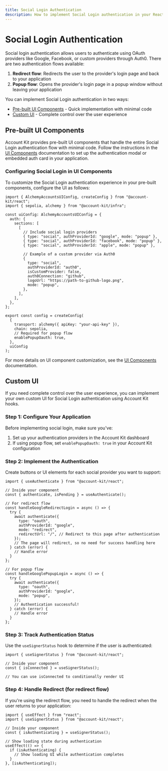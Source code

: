 ```yaml
---
title: Social Login Authentication
description: How to implement Social Login authentication in your React app
---
```


# Social Login Authentication

Social login authentication allows users to authenticate using OAuth providers like Google, Facebook, or custom providers through Auth0. There are two authentication flows available:

1. **Redirect flow**: Redirects the user to the provider's login page and back to your application
2. **Popup flow**: Opens the provider's login page in a popup window without leaving your application

You can implement Social Login authentication in two ways:

- [Pre-built UI Components](#pre-built-ui-components) - Quick implementation with minimal code
- [Custom UI](#custom-ui) - Complete control over the user experience

## Pre-built UI Components

Account Kit provides pre-built UI components that handle the entire Social Login authentication flow with minimal code. Follow the instructions in the [UI Components](/react/ui-components) documentation to set up the authentication modal or embedded auth card in your application.

### Configuring Social Login in UI Components

To customize the Social Login authentication experience in your pre-built components, configure the UI as follows:

```tsx
import { AlchemyAccountsUIConfig, createConfig } from "@account-kit/react";
import { sepolia, alchemy } from "@account-kit/infra";

const uiConfig: AlchemyAccountsUIConfig = {
  auth: {
    sections: [
      [
        // Include social login providers
        { type: "social", authProviderId: "google", mode: "popup" },
        { type: "social", authProviderId: "facebook", mode: "popup" },
        { type: "social", authProviderId: "apple", mode: "popup" },

        // Example of a custom provider via Auth0
        {
          type: "social",
          authProviderId: "auth0",
          isCustomProvider: false,
          auth0Connection: "github",
          logoUrl: "https://path-to-github-logo.png",
          mode: "popup",
        },
      ],
    ],
  },
};

export const config = createConfig(
  {
    transport: alchemy({ apiKey: "your-api-key" }),
    chain: sepolia,
    // Required for popup flow
    enablePopupOauth: true,
  },
  uiConfig
);
```

For more details on UI component customization, see the [UI Components](/react/ui-components) documentation.

## Custom UI

If you need complete control over the user experience, you can implement your own custom UI for Social Login authentication using Account Kit hooks.

### Step 1: Configure Your Application

Before implementing social login, make sure you've:

1. Set up your authentication providers in the Account Kit dashboard
2. If using popup flow, set `enablePopupOauth: true` in your Account Kit configuration

### Step 2: Implement the Authentication

Create buttons or UI elements for each social provider you want to support:

```tsx twoslash
import { useAuthenticate } from "@account-kit/react";

// Inside your component
const { authenticate, isPending } = useAuthenticate();

// For redirect flow
const handleGoogleRedirectLogin = async () => {
  try {
    await authenticate({
      type: "oauth",
      authProviderId: "google",
      mode: "redirect",
      redirectUrl: "/", // Redirect to this page after authentication
    });
    // The page will redirect, so no need for success handling here
  } catch (error) {
    // Handle error
  }
};

// For popup flow
const handleGooglePopupLogin = async () => {
  try {
    await authenticate({
      type: "oauth",
      authProviderId: "google",
      mode: "popup",
    });
    // Authentication successful!
  } catch (error) {
    // Handle error
  }
};
```

### Step 3: Track Authentication Status

Use the `useSignerStatus` hook to determine if the user is authenticated:

```tsx twoslash
import { useSignerStatus } from "@account-kit/react";

// Inside your component
const { isConnected } = useSignerStatus();

// You can use isConnected to conditionally render UI
```

### Step 4: Handle Redirect (for redirect flow)

If you're using the redirect flow, you need to handle the redirect when the user returns to your application:

```tsx twoslash
import { useEffect } from "react";
import { useSignerStatus } from "@account-kit/react";

// Inside your component
const { isAuthenticating } = useSignerStatus();

// Show loading state during authentication
useEffect(() => {
  if (isAuthenticating) {
    // Show loading UI while authentication completes
  }
}, [isAuthenticating]);
```
